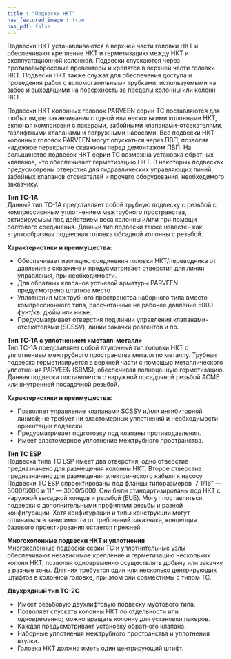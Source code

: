```yaml
---
title : "Подвески НКТ"
has_featured_image : true
has_pdf: false
---
```


Подвески НКТ устанавливаются в верхней части головки НКТ и обеспечивают крепление НКТ и герметизацию между НКТ и эксплуатационной колонной. Подвески спускаются через противовыбросовые превенторы и крепятся в верхней части головки НКТ.  Подвески НКТ также служат для обеспечения доступа и проведения работ с вспомогательными трубками, используемыми на забое и выходящими на поверхность за пределы колонны или колонн НКТ.

Подвески НКТ колонных головок PARVEEN серии TC поставляются для любых видов заканчивания с одной или несколькими колоннами НКТ, включая компоновки с пакерами, забойными клапанами-отсекателями, газлифтными клапанами и погружными насосами.  Все подвески НКТ колонных головок PARVEEN могут опускаться через ПВП, позволяя надежное перекрытие скважины перед демонтажом ПВП. На большинстве подвесок НКТ серии TC возможна установка обратных клапанов, что обеспечивает герметизацию НКТ. В некоторых подвесках предусмотрены отверстия для гидравлических управляющих линий, забойных клапанов отсекателей и прочего оборудования, необходимого заказчику.

<strong>Тип TC-1A</strong><br />
Данный тип TC-1A представляет собой трубную подвеску с резьбой с компрессионным уплотнением межтрубного пространства, активируемым под действием веса колонны и/или при помощи болтового соединения.  Данный тип подвески также известен как втулкообразная подвесная головка обсадной колонны с резьбой.

<strong>Характеристики и преимущества:</strong>
- Обеспечивает изоляцию соединения головки НКТ/переводника от давления в скважине и предусматривает отверстия для линии управления, при необходимости.
- Для обратных клапанов устьевой арматуры PARVEEN предусмотрено штатное место
- Уплотнения межтрубного пространства наборного типа вместо компрессионного типа, рассчитанные на рабочее давление 5000 фунт/кв. дюйм или ниже.
- Предусматривает отверстия под линии управления клапанами-отсекателями (SCSSV), линии закачки реагентов и пр.

<strong>Тип TC-1A с уплотнением «металл-металл»</strong><br />
Тип TC-1A представляет собой втулочный тип головки НКТ с уплотнением межтрубного пространства металл по металлу.  Трубная подвеска герметизируется в верхней части с помощью металлического уплотнения PARVEEN (SBMS), обеспечивая полноценную герметизацию. Данная подвеска поставляется с наружной посадочной резьбой ACME или внутренней посадочной резьбой.

<strong>Характеристики и преимущества:</strong><br />
- Позволяет управление клапанами SCSSV и/или ингибиторной линией; не требует ни эластомерных уплотнений и необходимости ориентации подвески.
- Предусматривает подготовку под клапаны противодавления.
- Имеет эластомерное уплотнение межтрубного пространства.

<strong>Тип TC ESP</strong><br />
Подвеска типа TC ESP имеет два отверстия; одно отверстие предназначено для размещения колонны НКТ. Второе отверстие предназначено для размещения электрического кабеля к насосу. Подвески TC ESP спроектированы под фланцы типоразмеров  7 1/16" — 3000/5000 и 11" — 3000/5000. Они были стандартизированы под НКТ с наружной высадкой концов и резьбой (EUE). Могут поставляться подвески с дополнительными профилями резьбы и разной конфигурации. Хотя конфигурации и типы конструкции могут отличаться в зависимости от требований заказчика, концепция базового проектирования остается прежней.

<strong>Многоколонные подвески НКТ и уплотнения</strong><br />
Многоколонные подвески серии TC и уплотнительные узлы обеспечивают независимое крепление и герметизацию нескольких колонн НКТ, позволяя одновременно осуществлять добычу или закачку в разные зоны. Для них требуется один или несколько центрирующих штифтов в колонной головке, при этом они совместимы с типом TC.

<strong>Двухрядный тип TC-2C</strong><br />
- Имеет резьбовую двухлифтовую подвеску муфтового типа.
- Позволяет спускать колонны НКТ по отдельности или одновременно; можно вращать колонну для установки пакеров.
- Каждая предусматривает установку обратного клапана.
- Наборные уплотнения межтрубного пространства и уплотнения втулки.
- Головка НКТ должна иметь один центрирующий штифт.
